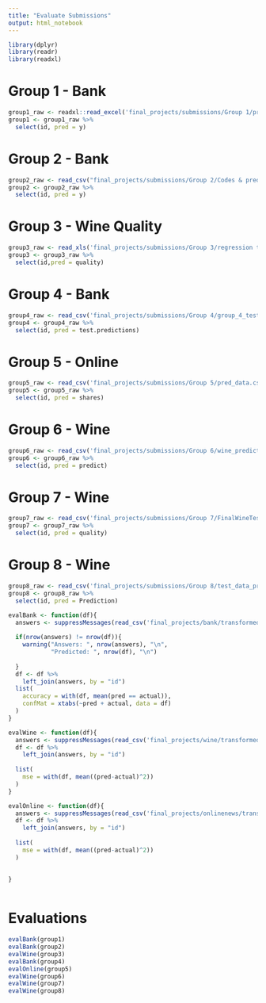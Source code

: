```yaml
---
title: "Evaluate Submissions"
output: html_notebook
---
```


```r
library(dplyr)
library(readr)
library(readxl)
```

# Group 1 - Bank

```r
group1_raw <- readxl::read_excel('final_projects/submissions/Group 1/predictdi.xlsx')
group1 <- group1_raw %>% 
  select(id, pred = y)
```

# Group 2 - Bank
```r
group2_raw <- read_csv("final_projects/submissions/Group 2/Codes & prediction test data - Archive/final_predicted data.csv")
group2 <- group2_raw %>% 
  select(id, pred = y)
```

# Group 3 - Wine Quality
```r
group3_raw <- read_xls('final_projects/submissions/Group 3/regression test.xls')
group3 <- group3_raw %>% 
  select(id,pred = quality)   
```

# Group 4 - Bank
```r
group4_raw <- read_csv('final_projects/submissions/Group 4/group_4_test_predictions.csv')
group4 <- group4_raw %>% 
  select(id, pred = test.predictions)
```

# Group 5 - Online

```r
group5_raw <- read_csv('final_projects/submissions/Group 5/pred_data.csv')
group5 <- group5_raw %>% 
  select(id, pred = shares)
```

# Group 6 - Wine

```r
group6_raw <- read_csv('final_projects/submissions/Group 6/wine_predicted_value.csv')
group6 <- group6_raw %>% 
  select(id, pred = predict)
```

# Group 7 - Wine

```r
group7_raw <- read_csv('final_projects/submissions/Group 7/FinalWineTestPredictions.csv')
group7 <- group7_raw %>% 
  select(id, pred = quality)

```
# Group 8 - Wine

```r
group8_raw <- read_csv('final_projects/submissions/Group 8/test_data_prediction.csv')
group8 <- group8_raw %>% 
  select(id, pred = Prediction)

```

```r
evalBank <- function(df){
  answers <- suppressMessages(read_csv('final_projects/bank/transformed/test_data_lab.csv'))
  
  if(nrow(answers) != nrow(df)){
    warning("Answers: ", nrow(answers), "\n",
            "Predicted: ", nrow(df), "\n")
    
  }
  df <- df %>% 
    left_join(answers, by = "id")
  list(
    accuracy = with(df, mean(pred == actual)),
    confMat = xtabs(~pred + actual, data = df)
  )
}

evalWine <- function(df){
  answers <- suppressMessages(read_csv('final_projects/wine/transformed/test_data_lab.csv'))
  df <- df %>% 
    left_join(answers, by = "id")
  
  list(
    mse = with(df, mean((pred-actual)^2))
  )
}

evalOnline <- function(df){
  answers <- suppressMessages(read_csv('final_projects/onlinenews/transformed/test_data_lab.csv'))
  df <- df %>% 
    left_join(answers, by = "id")
  
  list(
    mse = with(df, mean((pred-actual)^2))
  )
  
  
}



```



# Evaluations
```r
evalBank(group1)
evalBank(group2)
evalWine(group3)
evalBank(group4)
evalOnline(group5)
evalWine(group6)
evalWine(group7)
evalWine(group8)


```
